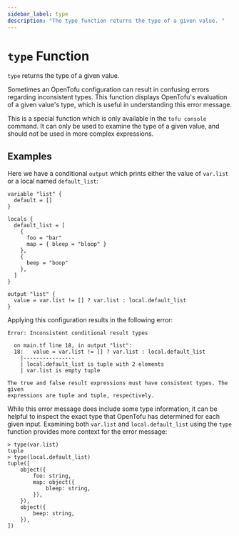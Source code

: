 ```yaml
---
sidebar_label: type
description: "The type function returns the type of a given value. "
---
```


# `type` Function

`type` returns the type of a given value.

Sometimes an OpenTofu configuration can result in confusing errors regarding
inconsistent types. This function displays OpenTofu's evaluation of a given
value's type, which is useful in understanding this error message.

This is a special function which is only available in the `tofu console`
command. It can only be used to examine the type of a given value, and should
not be used in more complex expressions.

## Examples

Here we have a conditional `output` which prints either the value of `var.list` or a local named `default_list`:

```hcl
variable "list" {
  default = []
}

locals {
  default_list = [
    {
      foo = "bar"
      map = { bleep = "bloop" }
    },
    {
      beep = "boop"
    },
  ]
}

output "list" {
  value = var.list != [] ? var.list : local.default_list
}
```

Applying this configuration results in the following error:

```
Error: Inconsistent conditional result types

  on main.tf line 18, in output "list":
  18:   value = var.list != [] ? var.list : local.default_list
    |----------------
    | local.default_list is tuple with 2 elements
    | var.list is empty tuple

The true and false result expressions must have consistent types. The given
expressions are tuple and tuple, respectively.
```

While this error message does include some type information, it can be helpful
to inspect the exact type that OpenTofu has determined for each given input.
Examining both `var.list` and `local.default_list` using the `type` function
provides more context for the error message:

```
> type(var.list)
tuple
> type(local.default_list)
tuple([
    object({
        foo: string,
        map: object({
            bleep: string,
        }),
    }),
    object({
        beep: string,
    }),
])
```
